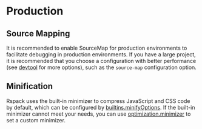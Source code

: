 # Production

## Source Mapping

It is recommended to enable SourceMap for production environments to facilitate debugging in production environments. If you have a large project, it is recommended that you choose a configuration with better performance (see [devtool](config/devtool) for more options), such as the `source-map` configuration option.

## Minification

Rspack uses the built-in minimizer to compress JavaScript and CSS code by default, which can be configured by [builtins.minifyOptions](config/builtins#builtinsminifyoptions). If the built-in minimizer cannot meet your needs, you can use [optimization.minimizer](config/optimization#optimizationminimizer) to set a custom minimizer.

